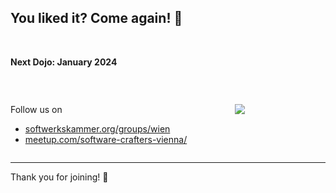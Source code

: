 ## You liked it? Come again! 🔁

<br>

**Next Dojo: January 2024**

<br>

:::: {.columns}

::: {.column width="70%"}
Follow us on

* [softwerkskammer.org/groups/wien](softwerkskammer.org/groups/wien)
* [meetup.com/software-crafters-vienna/](meetup.com/software-crafters-vienna/)
:::

::: {.column width="30%"}
![](./sessions/n_outro/meetup-link.svg){fig-align="center"}
:::

::::

---

::: {.r-fit-text}
Thank you for joining! 🎈
:::
